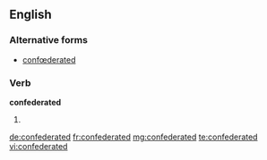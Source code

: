 ==English==

===Alternative forms===
* [[confœderated]] {{qualifier|archaic}}

===Verb===
'''confederated'''

# {{past of|confederate}}

[[de:confederated]]
[[fr:confederated]]
[[mg:confederated]]
[[te:confederated]]
[[vi:confederated]]